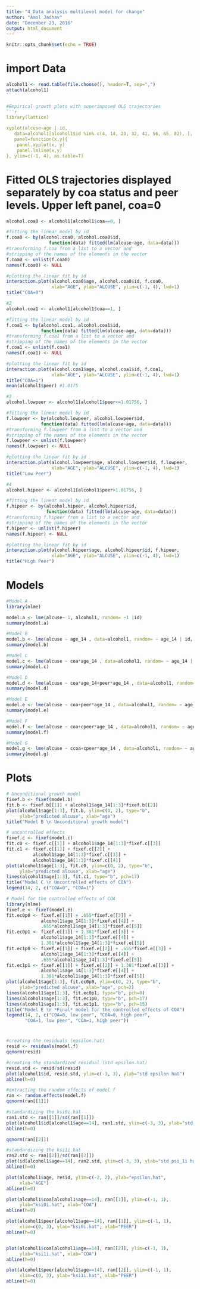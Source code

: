 ```yaml
---
title: "4_Data analysis multilevel model for change"
author: "Amol Jadhav"
date: "December 23, 2016"
output: html_document
---
```


```r
knitr::opts_chunk$set(echo = TRUE)
```

# import Data
```r
alcohol1 <- read.table(file.choose(), header=T, sep=",")
attach(alcohol1)
``

#Empirical growth plots with superimposed OLS trajectories
```r

library(lattice)

xyplot(alcuse~age | id, 
   data=alcohol1[alcohol1$id %in% c(4, 14, 23, 32, 41, 56, 65, 82), ], 
   panel=function(x,y){
	panel.xyplot(x, y)
	panel.lmline(x,y)
}, ylim=c(-1, 4), as.table=T)

```

# Fitted OLS trajectories displayed separately by coa status and peer levels. Upper left panel, coa=0
```r
alcohol.coa0 <- alcohol1[alcohol1$coa==0, ]

#fitting the linear model by id
f.coa0 <- by(alcohol.coa0, alcohol.coa0$id, 
                function(data) fitted(lm(alcuse~age, data=data)))
#transforming f.coa from a list to a vector and 
#stripping of the names of the elements in the vector
f.coa0 <- unlist(f.coa0)
names(f.coa0) <- NULL

#plotting the linear fit by id
interaction.plot(alcohol.coa0$age, alcohol.coa0$id, f.coa0, 
                 xlab="AGE", ylab="ALCUSE", ylim=c(-1, 4), lwd=1)
title("COA=0")

#2
alcohol.coa1 <- alcohol1[alcohol1$coa==1, ]

#fitting the linear model by id
f.coa1 <- by(alcohol.coa1, alcohol.coa1$id, 
             function(data) fitted(lm(alcuse~age, data=data)))
#transforming f.coa1 from a list to a vector and 
#stripping of the names of the elements in the vector
f.coa1 <- unlist(f.coa1)
names(f.coa1) <- NULL

#plotting the linear fit by id
interaction.plot(alcohol.coa1$age, alcohol.coa1$id, f.coa1, 
                 xlab="AGE", ylab="ALCUSE", ylim=c(-1, 4), lwd=1)
title("COA=1")
mean(alcohol1$peer) #1.0175

#3
alcohol.lowpeer <- alcohol1[alcohol1$peer<=1.01756, ]

#fitting the linear model by id
f.lowpeer <- by(alcohol.lowpeer, alcohol.lowpeer$id, 
             function(data) fitted(lm(alcuse~age, data=data)))
#transforming f.lowpeer from a list to a vector and 
#stripping of the names of the elements in the vector
f.lowpeer <- unlist(f.lowpeer)
names(f.lowpeer) <- NULL

#plotting the linear fit by id
interaction.plot(alcohol.lowpeer$age, alcohol.lowpeer$id, f.lowpeer, 
                 xlab="AGE", ylab="ALCUSE", ylim=c(-1, 4), lwd=1)
title("Low Peer")

#4
alcohol.hipeer <- alcohol1[alcohol1$peer>1.01756, ]

#fitting the linear model by id
f.hipeer <- by(alcohol.hipeer, alcohol.hipeer$id, 
               function(data) fitted(lm(alcuse~age, data=data)))
#transforming f.hipeer from a list to a vector and 
#stripping of the names of the elements in the vector
f.hipeer <- unlist(f.hipeer)
names(f.hipeer) <- NULL

#plotting the linear fit by id
interaction.plot(alcohol.hipeer$age, alcohol.hipeer$id, f.hipeer, 
                 xlab="AGE", ylab="ALCUSE", ylim=c(-1, 4), lwd=1)
title("High Peer")

```


# Models
```r
#Model A
library(nlme)

model.a <- lme(alcuse~ 1, alcohol1, random= ~1 |id)
summary(model.a)

#Model B
model.b <- lme(alcuse ~ age_14 , data=alcohol1, random= ~ age_14 | id, method="ML")
summary(model.b)

#Model C
model.c <- lme(alcuse ~ coa*age_14 , data=alcohol1, random= ~ age_14 | id, method="ML")
summary(model.c)

#Model D
model.d <- lme(alcuse ~ coa*age_14+peer*age_14 , data=alcohol1, random= ~ age_14 | id, method="ML")
summary(model.d)

#Model E
model.e <- lme(alcuse ~ coa+peer*age_14 , data=alcohol1, random= ~ age_14 | id, method="ML")
summary(model.e)

#Model F
model.f <- lme(alcuse ~ coa+cpeer*age_14 , data=alcohol1, random= ~ age_14 | id, method="ML")
summary(model.f)

#Model G
model.g <- lme(alcuse ~ ccoa+cpeer*age_14 , data=alcohol1, random= ~ age_14 | id, method="ML")
summary(model.g)
```

# Plots
```r
# Unconditional growth model
fixef.b <- fixef(model.b)
fit.b <- fixef.b[[1]] + alcohol1$age_14[1:3]*fixef.b[[2]]
plot(alcohol1$age[1:3], fit.b, ylim=c(0, 2), type="b", 
     ylab="predicted alcuse", xlab="age")   
title("Model B \n Unconditional growth model")

# uncontrolled effects
fixef.c <- fixef(model.c)
fit.c0 <- fixef.c[[1]] + alcohol1$age_14[1:3]*fixef.c[[3]]
fit.c1 <- fixef.c[[1]] + fixef.c[[2]] + 
          alcohol1$age_14[1:3]*fixef.c[[3]] +
          alcohol1$age_14[1:3]*fixef.c[[4]]
plot(alcohol1$age[1:3], fit.c0, ylim=c(0, 2), type="b", 
     ylab="predicted alcuse", xlab="age")
lines(alcohol1$age[1:3], fit.c1, type="b", pch=17)   
title("Model C \n Uncontrolled effects of COA") 
legend(14, 2, c("COA=0", "COA=1")

# Model for the controlled effects of COA
library(nlme)
fixef.e <- fixef(model.e)
fit.ec0p0 <- fixef.e[[1]] + .655*fixef.e[[3]] +
             alcohol1$age_14[1:3]*fixef.e[[4]] +
             .655*alcohol1$age_14[1:3]*fixef.e[[5]]   
fit.ec0p1 <- fixef.e[[1]] + 1.381*fixef.e[[3]] +
             alcohol1$age_14[1:3]*fixef.e[[4]] +
             1.381*alcohol1$age_14[1:3]*fixef.e[[5]] 
fit.ec1p0 <- fixef.e[[1]] + fixef.e[[2]] + .655*fixef.e[[3]] +
             alcohol1$age_14[1:3]*fixef.e[[4]] +
             .655*alcohol1$age_14[1:3]*fixef.e[[5]] 
fit.ec1p1 <- fixef.e[[1]] + fixef.e[[2]] + 1.381*fixef.e[[3]] +
             alcohol1$age_14[1:3]*fixef.e[[4]] +
             1.381*alcohol1$age_14[1:3]*fixef.e[[5]]
plot(alcohol1$age[1:3], fit.ec0p0, ylim=c(0, 2), type="b", 
     ylab="predicted alcuse", xlab="age", pch=2)
lines(alcohol1$age[1:3], fit.ec0p1, type="b", pch=0)   
lines(alcohol1$age[1:3], fit.ec1p0, type="b", pch=17)   
lines(alcohol1$age[1:3], fit.ec1p1, type="b", pch=15)   
title("Model E \n *Final* model for the controlled effects of COA") 
legend(14, 2, c("COA=0, low peer", "COA=0, high peer", 
       "COA=1, low peer", "COA=1, high peer"))

```

#
```r
#creating the residuals (epsilon.hat)
resid <- residuals(model.f)
qqnorm(resid)

#creating the standardized residual (std epsilon.hat)
resid.std <- resid/sd(resid)
plot(alcohol1$id, resid.std, ylim=c(-3, 3), ylab="std epsilon hat")
abline(h=0)

#extracting the random effects of model f
ran <- random.effects(model.f)
qqnorm(ran[[1]])

#standardizing the ksi0i.hat
ran1.std <- ran[[1]]/sd(ran[[1]])
plot(alcohol1$id[alcohol1$age==14], ran1.std, ylim=c(-3, 3), ylab="std psi_0i hat")
abline(h=0)

qqnorm(ran[[2]])

#standardizing the ksi1i.hat
ran2.std <- ran[[2]]/sd(ran[[2]])
plot(id[alcohol1$age==14], ran2.std, ylim=c(-3, 3), ylab="std psi_1i hat")
abline(h=0)

plot(alcohol1$age, resid, ylim=c(-2, 2), ylab="epsilon.hat", 
     xlab="AGE")
abline(h=0)

plot(alcohol1$coa[alcohol1$age==14], ran[[1]], ylim=c(-1, 1), 
     ylab="ksi0i.hat", xlab="COA")
abline(h=0)

plot(alcohol1$peer[alcohol1$age==14], ran[[1]], ylim=c(-1, 1), 
     xlim=c(0, 3), ylab="ksi0i.hat", xlab="PEER")
abline(h=0)


plot(alcohol1$coa[alcohol1$age==14], ran[[2]], ylim=c(-1, 1), 
     ylab="ksi1i.hat", xlab="COA")
abline(h=0)

plot(alcohol1$peer[alcohol1$age==14], ran[[2]], ylim=c(-1, 1), 
     xlim=c(0, 3), ylab="ksi1i.hat", xlab="PEER")
abline(h=0)
```


